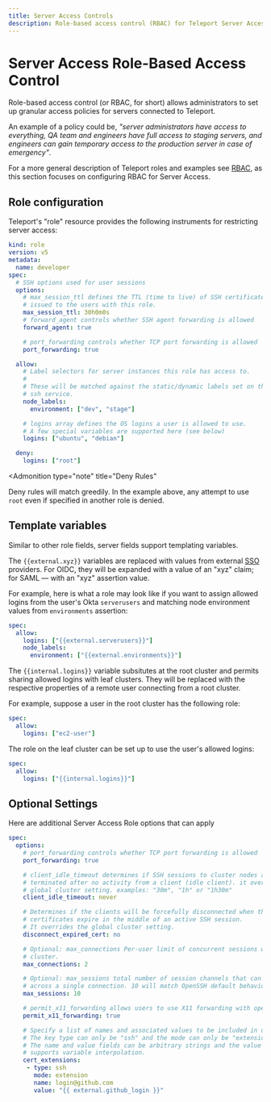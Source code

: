 ```yaml
---
title: Server Access Controls
description: Role-based access control (RBAC) for Teleport Server Access.
---
```


# Server Access Role-Based Access Control

Role-based access control (or RBAC, for short) allows administrators to set up
granular access policies for servers connected to Teleport.

An example of a policy could be, *"server administrators have access to
everything, QA team and engineers have full access to staging servers, and
engineers can gain temporary access to the production server in case of
emergency"*.

For a more general description of Teleport roles and examples see [RBAC](../access-controls/introduction.mdx), as
this section focuses on configuring RBAC for Server Access.

## Role configuration

Teleport's "role" resource provides the following instruments for restricting
server access:

```yaml
kind: role
version: v5
metadata:
  name: developer
spec:
  # SSH options used for user sessions
  options:
    # max_session_ttl defines the TTL (time to live) of SSH certificates
    # issued to the users with this role.
    max_session_ttl: 30h0m0s
    # forward_agent controls whether SSH agent forwarding is allowed
    forward_agent: true

    # port_forwarding controls whether TCP port forwarding is allowed
    port_forwarding: true

  allow:
    # Label selectors for server instances this role has access to.
    #
    # These will be matched against the static/dynamic labels set on the
    # ssh service.
    node_labels:
      environment: ["dev", "stage"]

    # logins array defines the OS logins a user is allowed to use.
    # A few special variables are supported here (see below)
    logins: ["ubuntu", "debian"]

  deny:
    logins: ["root"]
```

<Admonition
  type="note"
  title="Deny Rules"
>
  Deny rules will match greedily. In the example above, any attempt to use `root`
  even if specified in another role is denied.
</Admonition>


## Template variables

Similar to other role fields, server fields support templating variables.

The `{{external.xyz}}` variables are replaced with values from external [SSO](../enterprise/sso.mdx)
providers. For OIDC, they will be expanded with a value of an "xyz" claim; for
SAML — with an "xyz" assertion value.

For example, here is what a role may look like if you want to assign allowed
logins from the user's Okta `serverusers` and matching node environment values
from `environments` assertion:

```yaml
spec:
  allow:
    logins: ["{{external.serverusers}}"]
    node_labels:
      environment: ["{{external.environments}}"]
```

The `{{internal.logins}}` variable subsitutes at the root cluster and permits sharing
allowed logins with leaf clusters. They will be replaced
with the respective properties of a remote user connecting from a root cluster.

For example, suppose a user in the root cluster has the following role:

```yaml
spec:
  allow:
    logins: ["ec2-user"]
```

The role on the leaf cluster can be set up to use the user's allowed logins:

```yaml
spec:
  allow:
    logins: ["{{internal.logins}}"]
```

## Optional Settings

Here are additional Server Access Role options that can apply


```yaml
spec:
  options:
    # port_forwarding controls whether TCP port forwarding is allowed
    port_forwarding: true

    # client_idle_timeout determines if SSH sessions to cluster nodes are forcefully
    # terminated after no activity from a client (idle client). it overrides the
    # global cluster setting. examples: "30m", "1h" or "1h30m"
    client_idle_timeout: never

    # Determines if the clients will be forcefully disconnected when their
    # certificates expire in the middle of an active SSH session.
    # It overrides the global cluster setting.
    disconnect_expired_cert: no

    # Optional: max_connections Per-user limit of concurrent sessions within a
    # cluster.
    max_connections: 2

    # Optional: max_sessions total number of session channels that can be established
    # across a single connection. 10 will match OpenSSH default behavior.
    max_sessions: 10

    # permit_x11_forwarding allows users to use X11 forwarding with openssh clients and servers through the proxy
    permit_x11_forwarding: true

    # Specify a list of names and associated values to be included in user SSH keys.
    # The key type can only be "ssh" and the mode can only be "extension".
    # The name and value fields can be arbitrary strings and the value field
    # supports variable interpolation.
    cert_extensions:
     - type: ssh
       mode: extension
       name: login@github.com
       value: "{{ external.github_login }}"
```
